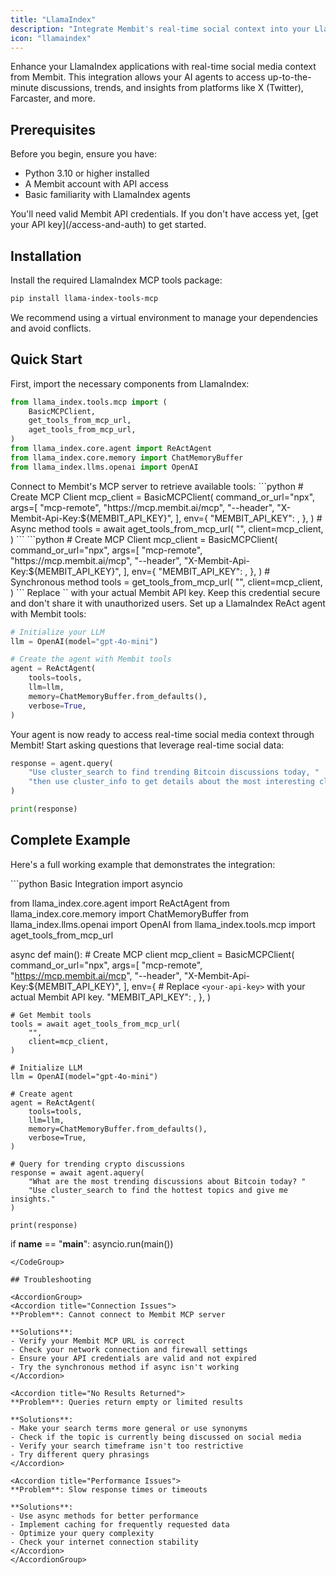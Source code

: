 ```yaml
---
title: "LlamaIndex"
description: "Integrate Membit's real-time social context into your LlamaIndex agents and applications using MCP tools."
icon: "llamaindex"
---
```


Enhance your LlamaIndex applications with real-time social media context from Membit. This integration allows your AI agents to access up-to-the-minute discussions, trends, and insights from platforms like X (Twitter), Farcaster, and more.

## Prerequisites

Before you begin, ensure you have:

- Python 3.10 or higher installed
- A Membit account with API access
- Basic familiarity with LlamaIndex agents

<Warning>
You'll need valid Membit API credentials. If you don't have access yet, [get your API key](/access-and-auth) to get started.
</Warning>

## Installation

Install the required LlamaIndex MCP tools package:

```bash
pip install llama-index-tools-mcp
```

<Tip>
We recommend using a virtual environment to manage your dependencies and avoid conflicts.
</Tip>

## Quick Start

<Steps>
<Step title="Import the required modules">
First, import the necessary components from LlamaIndex:

```python
from llama_index.tools.mcp import (
    BasicMCPClient,
    get_tools_from_mcp_url,
    aget_tools_from_mcp_url,
)
from llama_index.core.agent import ReActAgent
from llama_index.core.memory import ChatMemoryBuffer
from llama_index.llms.openai import OpenAI
```
</Step>

<Step title="Get Membit tools from MCP server">
Connect to Membit's MCP server to retrieve available tools:

<Tabs>
<Tab title="Async">
```python
# Create MCP Client
mcp_client = BasicMCPClient(
    command_or_url="npx",
    args=[
        "mcp-remote",
        "https://mcp.membit.ai/mcp",
        "--header",
        "X-Membit-Api-Key:${MEMBIT_API_KEY}",
    ],
    env={
        "MEMBIT_API_KEY": <your-api-key>,
    },
)
# Async method
tools = await aget_tools_from_mcp_url(
    "",
    client=mcp_client,
)
```
</Tab>

<Tab title="Sync">
```python
# Create MCP Client
mcp_client = BasicMCPClient(
    command_or_url="npx",
    args=[
        "mcp-remote",
        "https://mcp.membit.ai/mcp",
        "--header",
        "X-Membit-Api-Key:${MEMBIT_API_KEY}",
    ],
    env={
        "MEMBIT_API_KEY": <your-api-key>,
    },
)
# Synchronous method
tools = get_tools_from_mcp_url(
    "",
    client=mcp_client,
)
```
</Tab>
</Tabs>

<Warning>
Replace `<your-api-key>` with your actual Membit API key. Keep this credential secure and don't share it with unauthorized users.
</Warning>
</Step>

<Step title="Create and configure your agent">
Set up a LlamaIndex ReAct agent with Membit tools:

```python
# Initialize your LLM
llm = OpenAI(model="gpt-4o-mini")

# Create the agent with Membit tools
agent = ReActAgent(
    tools=tools,
    llm=llm,
    memory=ChatMemoryBuffer.from_defaults(),
    verbose=True,
)
```

<Check>
Your agent is now ready to access real-time social media context through Membit!
</Check>
</Step>

<Step title="Query your agent">
Start asking questions that leverage real-time social data:

```python
response = agent.query(
    "Use cluster_search to find trending Bitcoin discussions today, "
    "then use cluster_info to get details about the most interesting cluster."
)

print(response)
```
</Step>
</Steps>

## Complete Example

Here's a full working example that demonstrates the integration:

<CodeGroup>
```python Basic Integration
import asyncio

from llama_index.core.agent import ReActAgent
from llama_index.core.memory import ChatMemoryBuffer
from llama_index.llms.openai import OpenAI
from llama_index.tools.mcp import aget_tools_from_mcp_url

async def main():
    # Create MCP client
    mcp_client = BasicMCPClient(
        command_or_url="npx",
        args=[
            "mcp-remote",
            "https://mcp.membit.ai/mcp",
            "--header",
            "X-Membit-Api-Key:${MEMBIT_API_KEY}",
        ],
        env={
            # Replace `<your-api-key>` with your actual Membit API key.
            "MEMBIT_API_KEY": <your-api-key>,
        },
    )

    # Get Membit tools
    tools = await aget_tools_from_mcp_url(
        "",
        client=mcp_client,
    )
    
    # Initialize LLM
    llm = OpenAI(model="gpt-4o-mini")
    
    # Create agent
    agent = ReActAgent(
        tools=tools,
        llm=llm,
        memory=ChatMemoryBuffer.from_defaults(),
        verbose=True,
    )
    
    # Query for trending crypto discussions
    response = await agent.aquery(
        "What are the most trending discussions about Bitcoin today? "
        "Use cluster_search to find the hottest topics and give me insights."
    )
    
    print(response)

if __name__ == "__main__":
    asyncio.run(main())
```
</CodeGroup>

## Troubleshooting

<AccordionGroup>
<Accordion title="Connection Issues">
**Problem**: Cannot connect to Membit MCP server

**Solutions**:
- Verify your Membit MCP URL is correct
- Check your network connection and firewall settings
- Ensure your API credentials are valid and not expired
- Try the synchronous method if async isn't working
</Accordion>

<Accordion title="No Results Returned">
**Problem**: Queries return empty or limited results

**Solutions**:
- Make your search terms more general or use synonyms
- Check if the topic is currently being discussed on social media
- Verify your search timeframe isn't too restrictive
- Try different query phrasings
</Accordion>

<Accordion title="Performance Issues">
**Problem**: Slow response times or timeouts

**Solutions**:
- Use async methods for better performance
- Implement caching for frequently requested data
- Optimize your query complexity
- Check your internet connection stability
</Accordion>
</AccordionGroup>
